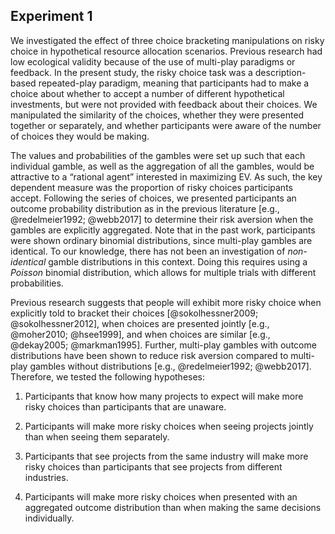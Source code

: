## Experiment 1

We investigated the effect of three choice bracketing manipulations on risky choice in hypothetical resource allocation scenarios. Previous research had low ecological validity because of the use of multi-play paradigms or feedback. In the present study, the risky choice task was a description-based repeated-play paradigm, meaning that participants had to make a choice about whether to accept a number of different hypothetical investments, but were not provided with feedback about their choices. We manipulated the similarity of the choices, whether they were presented together or separately, and whether participants were aware of the number of choices they would be making.

The values and probabilities of the gambles were set up such that each individual gamble, as well as the aggregation of all the gambles, would be attractive to a "rational agent" interested in maximizing EV. As such, the key dependent measure was the proportion of risky choices participants accept. Following the series of choices, we presented participants an outcome probability distribution as in the previous literature [e.g., @redelmeier1992; @webb2017] to determine their risk aversion when the gambles are explicitly aggregated. Note that in the past work, participants were shown ordinary binomial distributions, since multi-play gambles are identical. To our knowledge, there has not been an investigation of *non-identical* gamble distributions in this context. Doing this requires using a *Poisson* binomial distribution, which allows for multiple trials with different probabilities.

Previous research suggests that people will exhibit more risky choice when explicitly told to bracket their choices [@sokolhessner2009; @sokolhessner2012], when choices are presented jointly [e.g., @moher2010; @hsee1999], and when choices are similar [e.g., @dekay2005; @markman1995]. Further, multi-play gambles with outcome distributions have been shown to reduce risk aversion compared to multi-play gambles without distributions [e.g., @redelmeier1992; @webb2017]. Therefore, we tested the following hypotheses:

1. Participants that know how many projects to expect will make more risky choices than participants that are unaware.

2. Participants will make more risky choices when seeing projects jointly than when seeing them separately.

3. Participants that see projects from the same industry will make more risky choices than participants that see projects from different industries.

4. Participants will make more risky choices when presented with an aggregated outcome distribution than when making the same decisions individually.

